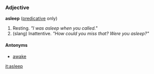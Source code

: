 ===Adjective===
'''asleep''' ([[predicative]] only)

# Resting.  ''"I was asleep when you called."''
# (slang) Inattentive.  ''"How could you miss that?  Were you asleep?"''

====Antonyms====
*[[awake]]

[[it:asleep]]